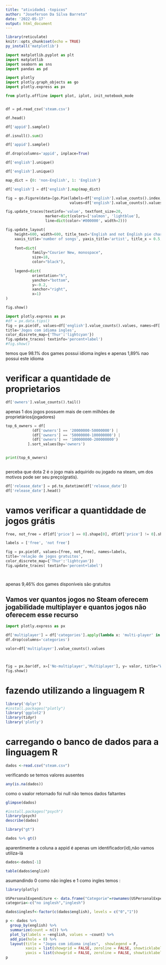 ```yaml
---
title: "atividade1 -topicos"
author: "Joseferson Da Silva Barreto"
date: '2022-05-17'
output: html_document
---
```


```r
library(reticulate)
knitr::opts_chunk$set(echo = TRUE)
py_install('matplotlib')

```


```python
import matplotlib.pyplot as plt
import matplotlib
import seaborn as sns
import pandas as pd

import plotly
import plotly.graph_objects as go
import plotly.express as px

from plotly.offline import plot, iplot, init_notebook_mode


df = pd.read_csv('steam.csv')


```



```python
df.head()

```



```python
df['appid'].sample()

```



```python
df.isnull().sum()
```


```python
df['appid'].sample()

``` 


```python
df.drop(columns='appid', inplace=True)

```





```python
df['english'].unique() 

```

```python
df['english'].unique() 

```




```python
map_dict = {0: 'non-English', 1: 'English'}

df['english'] = df['english'].map(map_dict)

```



```Python
fig = go.Figure(data=[go.Pie(labels=df['english'].value_counts().index, 
                             values=df['english'].value_counts().values)])

fig.update_traces(textinfo='value', textfont_size=20,
                  marker=dict(colors=['salmon', 'lightblue'], 
                  line=dict(color='#000000', width=2)))

fig.update_layout(
    height=600, width=600, title_text='English and not English pie chart',
    xaxis_title='number of songs', yaxis_title='artist', title_x = 0.5,
    
    font=dict(
            family="Courier New, monospace",
            size=18,
            color="black"),
    
    legend=dict(
            orientation="h",
            yanchor="bottom",
            y=-0.2,
            xanchor="right",
            x=1)
)

fig.show()
```


```python
import plotly.express as px
#df = px.data.tips()
fig = px.pie(df, values=df['english'].value_counts().values, names=df['english'].value_counts().index,
title='Jogos com idioma ingles',
color_discrete_map={'Thur':'lightcyan'})
fig.update_traces( textinfo='percent+label')
#fig.show()
```
temos que  98.1% dos games possui idioma ingles e apenas  1,89% nao possui este idioma

# verificar a quantidade de proprietarios 
```python


df['owners'].value_counts().tail()
```
apenas 1 dos jogos possuem mais de cem milhões de proprietários(jogadores)


```python
top_6_owners = df[
            (df['owners'] == '20000000-50000000') | 
            (df['owners'] == '50000000-100000000') | 
            (df['owners'] == '100000000-200000000')
          ].sort_values(by='owners')
          

```







```python
print(top_6_owners)
          
```

perceba que dota 2 é o jogo mais adquirido ou jogado na steam, um dos motivos pode ser seu preço(gratís).







```python
df['release_date'] = pd.to_datetime(df['release_date'])
df['release_date'].head()

```


# vamos verificar a quantiddade de jogos grátis 
```python

free, not_free = df[df['price'] == 0].shape[0], df[df['price'] != 0].shape[0]

labels = ['free', 'not free']

fig = px.pie(df, values=[free, not_free], names=labels,
title='relação de jogos gratuitos',
color_discrete_map={'Thur':'lightcyan'})
fig.update_traces( textinfo='percent+label')

          
```

apenas 9,46% dos games disponíveis são gratuitos 

## Vamos ver quantos jogos no Steam oferecem jogabilidade multiplayer e quantos jogos não oferecem esse recurso


```python
import plotly.express as px

df['multiplayer'] = df['categories'].apply(lambda x: 'multi-player' in x.lower())
df.drop(columns='categories')

valor=df['multiplayer'].value_counts().values



fig = px.bar(df, x=['No-multiplayer','Multiplayer'], y= valor, title="Wide-Form Input")
fig.show()
```



# fazendo utilizando a linguagem R


```r
library('dplyr')
#install.packages("plotly")
library('ggplot2')
library(tidyr)
library('plotly')

```

# carregando o banco de dados para a linguagem R

```R
dados <-read.csv("steam.csv")
```









verificando se temos valores ausentes 

```R

any(is.na(dados))

```

como o vaalor retornado foi null  não temos dados faltantes 


```R


glimpse(dados)
```

```r

#install.packages("psych")
library(psych)
describe(dados) 

```




```r


library("gt")

dados %>% gt()

```

aparentimente a coluna a appid é apenas um identificador(id),não vamos utiliza-lá



```r
dados<-dados[-1]

```


```r

table(dados$english)
```
asumandindo  0 como não ingles e 1 como ingles temos :


```r
library(plotly)

USPersonalExpenditure <- data.frame("Categorie"=rownames(USPersonalExpenditure), USPersonalExpenditure)
categoria<-c("no inglesh","inglesh")

dados$inglesf<-factor(c(dados$english), levels = c("0","1"))

p <- dados %>%
  group_by(english) %>%
  summarize(count = n()) %>%
  plot_ly(labels = ~english, values = ~count) %>%
  add_pie(hole = 0) %>%
  layout(title = "Jogos com idioma ingles",  showlegend = F,
         xaxis = list(showgrid = FALSE, zeroline = FALSE, showticklabels = TRUE),
         yaxis = list(showgrid = FALSE, zeroline = FALSE, showticklabels = TRUE))
p

```


